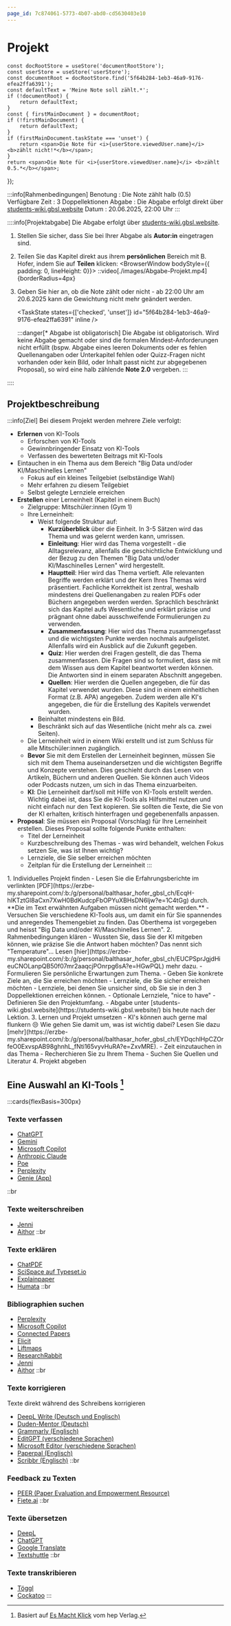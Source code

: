 ```yaml
---
page_id: 7c874061-5773-4b07-abd0-cd5630403e10
---
```


# Projekt

    const docRootStore = useStore('documentRootStore');
    const userStore = useStore('userStore');
    const documentRoot = docRootStore.find('5f64b284-1eb3-46a9-9176-efea2ffa6391');
    const defaultText = 'Meine Note soll zählt.*';
    if (!documentRoot) {
        return defaultText;
    }
    const { firstMainDocument } = documentRoot;
    if (!firstMainDocument) {
        return defaultText;
    }
    if (firstMainDocument.taskState === 'unset') {
        return <span>Die Note für <i>{userStore.viewedUser.name}</i> <b>zählt nicht!*</b></span>;
    }
    return <span>Die Note für <i>{userStore.viewedUser.name}</i> <b>zählt 0.5.*</b></span>;
});

:::info[Rahmenbedingungen]
Benotung
: Die Note zählt halb ($0.5$)
Verfügbare Zeit
: 3 Doppellektionen
Abgabe
: Die Abgabe erfolgt direkt über [students-wiki.gbsl.website](https://students-wiki.gbsl.website/)
Datum
: 20.06.2025, 22:00 Uhr
:::

::::info[Projektabgabe]
Die Abgabe erfolgt über [students-wiki.gbsl.website](https://students-wiki.gbsl.website/).
1. Stellen Sie sicher, dass Sie bei Ihrer Abgabe als **Autor:in** eingetragen sind.
2. Teilen Sie das Kapitel direkt aus ihrem **persönlichen** Bereich mit B. Hofer, indem Sie auf __Teilen__ klicken:
    <BrowserWindow bodyStyle={{ padding: 0, lineHeight: 0}}>
        ::video[./images/Abgabe-Projekt.mp4]{borderRadius=4px}
    </BrowserWindow>
3. Geben Sie hier an, ob die Note zählt oder nicht - ab 22:00 Uhr am 20.6.2025 kann die Gewichtung nicht mehr geändert werden.

    <TaskState states={['checked', 'unset']} id="5f64b284-1eb3-46a9-9176-efea2ffa6391" inline /> <NotenLabel />
    <PermissionsPanel documentRootId="5f64b284-1eb3-46a9-9176-efea2ffa6391"/>

    :::danger[\* Abgabe ist obligatorisch]
    Die Abgabe ist obligatorisch. Wird keine Abgabe gemacht oder sind die formalen Mindest-Anforderungen nicht erfüllt (bspw. Abgabe eines leeren Dokuments oder es fehlen Quellenangaben oder Unterkapitel fehlen oder Quizz-Fragen nicht vorhanden oder kein Bild, oder Inhalt passt nicht zur abgegebenen Proposal), so wird eine halb zählende **Note 2.0** vergeben.
    :::

::::

## Projektbeschreibung

:::info[Ziel]
Bei diesem Projekt werden mehrere Ziele verfolgt:
- **Erlernen** von KI-Tools
    - Erforschen von KI-Tools
    - Gewinnbringender Einsatz von KI-Tools
    - Verfassen des bewerteten Beitrags mit KI-Tools
- Eintauchen in ein Thema aus dem Bereich "Big Data und/oder KI/Maschinelles Lernen"
    - Fokus auf ein kleines Teilgebiet (selbständige Wahl)
    - Mehr erfahren zu diesem Teilgebiet
    - Selbst gelegte Lernziele erreichen
- **Erstellen** einer Lerneinheit (Kapitel in einem Buch)
    - Zielgruppe: Mitschüler:innen (Gym 1)
    - Ihre Lerneinheit:
        - Weist folgende Struktur auf:
            - **Kurzüberblick** über die Einheit. In 3-5 Sätzen wird das Thema und was gelernt werden kann, umrissen.
            - **Einleitung**: Hier wird das Thema vorgestellt - die Alltagsrelevanz, allenfalls die geschichtliche Entwicklung und der Bezug zu den Themen "Big Data und/oder KI/Maschinelles Lernen" wird hergestellt.
            - **Hauptteil**: Hier wird das Thema vertieft. Alle relevanten Begriffe werden erklärt und der Kern Ihres Themas wird präsentiert. Fachliche Korrektheit ist zentral, weshalb mindestens drei Quellenangaben zu realen PDFs oder Büchern angegeben werden werden. Sprachlich beschränkt sich das Kapitel aufs Wesentliche und erklärt präzise und prägnant ohne dabei ausschweifende Formulierungen zu verwenden.
            - **Zusammenfassung**: Hier wird das Thema zusammengefasst und die wichtigsten Punkte werden nochmals aufgelistet. Allenfalls wird ein Ausblick auf die Zukunft gegeben.
            - **Quiz**: Hier werden drei Fragen gestellt, die das Thema zusammenfassen. Die Fragen sind so formuliert, dass sie mit dem Wissen aus dem Kapitel beantwortet werden können. Die Antworten sind in einem separaten Abschnitt angegeben.
            - **Quellen**: Hier werden die Quellen angegeben, die für das Kapitel verwendet wurden. Diese sind in einem einheitlichen Format (z.B. APA) angegeben. Zudem werden alle KI's angegeben, die für die Erstellung des Kapitels verwendet wurden.
        - Beinhaltet mindestens ein Bild.
        - Beschränkt sich auf das Wesentliche (nicht mehr als ca. zwei Seiten).
    - Die Lerneinheit wird in einem Wiki erstellt und ist zum Schluss für alle Mitschüler:innen zugänglich.
    - **Bevor** Sie mit dem Erstellen der Lerneinheit beginnen, müssen Sie sich mit dem Thema auseinandersetzen und die wichtigsten Begriffe und Konzepte verstehen. Dies geschieht durch das Lesen von Artikeln, Büchern und anderen Quellen. Sie können auch Videos oder Podcasts nutzen, um sich in das Thema einzuarbeiten.
    - **KI**: Die Lerneinheit darf/soll mit Hilfe von KI-Tools erstellt werden. Wichtig dabei ist, dass Sie die KI-Tools als Hilfsmittel nutzen und nicht einfach nur den Text kopieren. Sie sollten die Texte, die Sie von der KI erhalten, kritisch hinterfragen und gegebenenfalls anpassen.
- **Proposal**: Sie müssen ein Proposal (Vorschlag) für Ihre Lerneinheit erstellen. Dieses Proposal sollte folgende Punkte enthalten:
    - Titel der Lerneinheit
    - Kurzbeschreibung des Themas - was wird behandelt, welchen Fokus setzen Sie, was ist Ihnen wichtig?
    - Lernziele, die Sie selber erreichen möchten
    - Zeitplan für die Erstellung der Lerneinheit
:::


<Steps>
1. Individuelles Projekt finden
    - Lesen Sie die Erfahrungsberichte im verlinkten [PDF](https://erzbe-my.sharepoint.com/:b:/g/personal/balthasar_hofer_gbsl_ch/EcqH-hlKTztGl8aCxn7XwH0BdKudcpFbOPYuXBHsDN6ljw?e=1C4tGg) durch. **Die im Text erwähnten Aufgaben müssen nicht gemacht werden.**
    - Versuchen Sie verschiedene KI-Tools aus, um damit ein für Sie spannendes und anregendes Themengebiet zu finden. Das Oberthema ist vorgegeben und heisst "Big Data und/oder KI/Maschinelles Lernen".
2. Rahmenbedingungen klären
    - Wussten Sie, dass Sie der KI mitgeben können, wie präzise Sie die Antwort haben möchten? Das nennt sich "Temperature"... Lesen [hier](https://erzbe-my.sharepoint.com/:b:/g/personal/balthasar_hofer_gbsl_ch/EUCPSprJgjdHieuCNOLanpQB50f07mr2aaqcjPOnrpg6sA?e=HGwPQL) mehr dazu.
    - Formulieren Sie persönliche Erwartungen zum Thema.
    - Geben Sie konkrete Ziele an, die Sie erreichen möchten
        - Lernziele, die Sie sicher erreichen möchten
        - Lernziele, bei denen Sie unsicher sind, ob Sie sie in den 3 Doppellektionen erreichen können.
        - Optionale Lernziele, "nice to have"
    - Definieren Sie den Projektumfang.
    - Abgabe unter [students-wiki.gbsl.website](https://students-wiki.gbsl.website/) bis heute nach der Lektion.
3. Lernen und Projekt umsetzen
    - KI's können auch gerne mal flunkern 😒 Wie gehen Sie damit um, was ist wichtig dabei? Lesen Sie dazu [mehr](https://erzbe-my.sharepoint.com/:b:/g/personal/balthasar_hofer_gbsl_ch/EYDqchlHpCZOrfeO0ExvspAB98ghnhL_fNti165vyvHuRA?e=ZxvMRE).
    - Zeit einzutauchen in das Thema
        - Recherchieren Sie zu Ihrem Thema
        - Suchen Sie Quellen und Literatur
4. Projekt abgeben
</Steps>


## Eine Auswahl an KI-Tools [^1]
:::cards{flexBasis=300px}
### Texte **verfassen**
- [ChatGPT](https://chatgpt.com/)
- [Gemini](https://gemini.google.com/)
- [Microsoft Copilot](https://copilot.microsoft.com/chats)
- [Anthropic Claude](https://claude.ai/login?returnTo=%2F%3F)
- [Poe](https://poe.com/login)
- [Perplexity](https://www.perplexity.ai/)
- [Genie (App)](https://usegenie.ai/)

::br
### Texte **weiterschreiben**
- [Jenni](https://jenni.ai/)
- [Aithor](https://aithor.com/de-de)
::br
### Texte **erklären**
- [ChatPDF](https://www.chatpdf.com/de)
- [SciSpace auf Typeset.io](https://scispace.com/)
- [Explainpaper](https://www.explainpaper.com/)
- [Humata](https://www.humata.ai/)
::br
### Bibliographien **suchen**
- [Perplexity](https://www.perplexity.ai/)
- [Microsoft Copilot](https://copilot.microsoft.com/chats)
- [Connected Papers](https://www.connectedpapers.com/)
- [Elicit](https://elicit.com/)
- [Liftmaps](https://www.litmaps.com/)
- [ResearchRabbit](https://www.researchrabbit.ai/)
- [Jenni](https://jenni.ai/)
- [Aithor](https://aithor.com/de-de)
::br
### Texte **korrigieren**
Texte direkt während des Schreibens korrigieren

- [DeepL Write (Deutsch und Englisch)](https://www.deepl.com/de/write)
- [Duden-Mentor (Deutsch)](https://mentor.duden.de/)
- [Grammarly (Englisch)](https://www.grammarly.com/)
- [EditGPT (verschiedene Sprachen)](https://editgpt.app/)
- [Microsoft Editor (verschiedene Sprachen)](https://www.microsoft.com/de-ch/microsoft-365/microsoft-editor?market=ch)
- [Paperpal (Englisch)](https://paperpal.com/)
- [Scribbr (Englisch)](https://www.scribbr.ch/)
::br
### **Feedback** zu Texten
- [PEER (Paper Evaluation and Empowerment Resource)](https://peer-ai-tutor.streamlit.app/)
- [Fiete.ai](https://www.fellofish.com/)
::br
### **Texte** übersetzen
- [DeepL](https://www.deepl.com/de/translator)
- [ChatGPT](https://chatgpt.com/)
- [Google Translate](https://translate.google.com/?sl=auto&tl=de&op=translate)
- [Textshuttle](https://www.supertext.com/de-CH/textshuttle-heisst-neu-supertext)
::br
### **Texte** transkribieren
- [Töggl](https://xn--tggl-5qa.ch/)
- [Cockatoo](https://www.cockatoo.com/)
:::

[^1]: Basiert auf [Es Macht Klick](https://www.hep-verlag.ch/klick) vom hep Verlag.